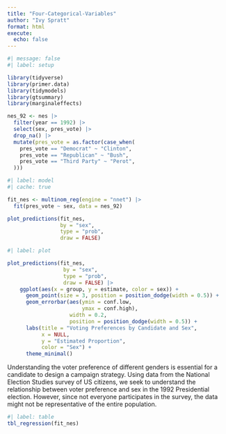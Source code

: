 ```yaml
---
title: "Four-Categorical-Variables"
author: "Ivy Spratt"
format: html
execute: 
  echo: false
---
```

```r
#| message: false
#| label: setup

library(tidyverse)
library(primer.data)
library(tidymodels)
library(gtsummary)
library(marginaleffects)
```

```r
nes_92 <- nes |> 
  filter(year == 1992) |> 
  select(sex, pres_vote) |> 
  drop_na() |> 
  mutate(pres_vote = as.factor(case_when(
    pres_vote == "Democrat" ~ "Clinton",
    pres_vote == "Republican" ~ "Bush",
    pres_vote == "Third Party" ~ "Perot",
  )))
```

```r
#| label: model
#| cache: true

fit_nes <- multinom_reg(engine = "nnet") |>
  fit(pres_vote ~ sex, data = nes_92)
```

```r
plot_predictions(fit_nes,
                 by = "sex", 
                 type = "prob",
                 draw = FALSE)
```

```r
#| label: plot

plot_predictions(fit_nes, 
                  by = "sex", 
                  type = "prob", 
                  draw = FALSE) |> 
    ggplot(aes(x = group, y = estimate, color = sex)) +
      geom_point(size = 3, position = position_dodge(width = 0.5)) +
      geom_errorbar(aes(ymin = conf.low, 
                        ymax = conf.high), 
                    width = 0.2, 
                    position = position_dodge(width = 0.5)) +
      labs(title = "Voting Preferences by Candidate and Sex",
           x = NULL,
           y = "Estimated Proportion",
           color = "Sex") +
      theme_minimal() 
```

Understanding the voter preference of different genders is essential for a candidate to design a campaign strategy. Using data from the National Election Studies survey of US citizens, we seek to understand the relationship between voter preference and sex in the 1992 Presidential election. However, since not everyone participates in the survey, the data might not be representative of the entire population.


```r
#| label: table
tbl_regression(fit_nes)
```

